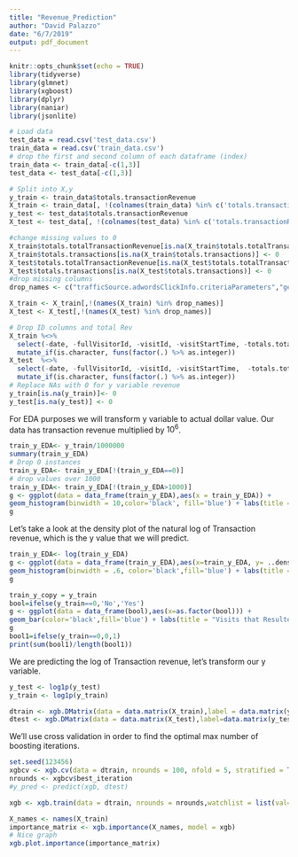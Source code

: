 ```yaml
---
title: "Revenue_Prediction"
author: "David Palazzo"
date: "6/7/2019"
output: pdf_document
---
```


```r
knitr::opts_chunk$set(echo = TRUE)
library(tidyverse)
library(glmnet)
library(xgboost)
library(dplyr) 
library(naniar)
library(jsonlite)
```

```r
# Load data
test_data = read.csv('test_data.csv')
train_data = read.csv('train_data.csv')
# drop the first and second column of each dataframe (index)
train_data <- train_data[-c(1,3)]
test_data <- test_data[-c(1,3)]
```

```r
# Split into X,y
y_train <- train_data$totals.transactionRevenue
X_train <- train_data[, !(colnames(train_data) %in% c('totals.transactionRevenue'))]
y_test <- test_data$totals.transactionRevenue
X_test <- test_data[, !(colnames(test_data) %in% c('totals.transactionRevenue'))]
```

```r
#change missing values to 0
X_train$totals.totalTransactionRevenue[is.na(X_train$totals.totalTransactionRevenue)] <- 0
X_train$totals.transactions[is.na(X_train$totals.transactions)] <- 0
X_test$totals.totalTransactionRevenue[is.na(X_test$totals.totalTransactionRevenue)] <- 0
X_test$totals.transactions[is.na(X_test$totals.transactions)] <- 0
#drop missing columns
drop_names <- c("trafficSource.adwordsClickInfo.criteriaParameters","geoNetwork.networkLocation","geoNetwork.longitude","geoNetwork.latitude","geoNetwork.cityId","device.screenResolution","device.screenColors","device.operatingSystemVersion", "device.mobileInputSelector","device.mobileDeviceModel","device.mobileDeviceMarketingName","device.mobileDeviceInfo","device.mobileDeviceBranding","device.language","device.flashVersion","device.browserVersion","device.browserSize")

X_train <- X_train[,!(names(X_train) %in% drop_names)]
X_test <- X_test[,!(names(X_test) %in% drop_names)]
```

```r
# Drop ID columns and total Rev
X_train %<>% 
  select(-date, -fullVisitorId, -visitId, -visitStartTime, -totals.totalTransactionRevenue, -totals.transactions) %>% 
  mutate_if(is.character, funs(factor(.) %>% as.integer))
X_test  %<>% 
  select(-date, -fullVisitorId, -visitId, -visitStartTime,  -totals.totalTransactionRevenue,-totals.transactions) %>% 
  mutate_if(is.character, funs(factor(.) %>% as.integer))
# Replace NAs with 0 for y variable revenue
y_train[is.na(y_train)]<- 0
y_test[is.na(y_test)] <- 0
```


For EDA purposes we will transform y variable to actual dollar value. Our data has transaction revenue multiplied by $10^6$. 

```r
train_y_EDA<- y_train/1000000
summary(train_y_EDA)
# Drop 0 instances
train_y_EDA<- train_y_EDA[!(train_y_EDA==0)]
# drop values over 1000
train_y_EDA<- train_y_EDA[!(train_y_EDA>1000)]
g <- ggplot(data = data_frame(train_y_EDA),aes(x = train_y_EDA)) + 
geom_histogram(binwidth = 10,color='black', fill='blue') + labs(title = "Histogram of Transaction Revenue") + labs(x=" Transaction Revenue in Dollars")
g
```

Let's take a look at the density plot of the natural log of Transaction revenue, which is the y value that we will predict.

```r
train_y_EDA<- log(train_y_EDA)
g <- ggplot(data = data_frame(train_y_EDA),aes(x=train_y_EDA, y= ..density..)) + 
geom_histogram(binwidth = .6, color='black',fill='blue') + labs(title = "Density of Log Transaction Revenue") + labs(x=" Log Transaction Revenue") 
g
```
```r
train_y_copy = y_train
bool=ifelse(y_train==0,'No','Yes')
g <- ggplot(data = data_frame(bool),aes(x=as.factor(bool))) + 
geom_bar(color='black',fill='blue') + labs(title = "Visits that Resulted in Revenue") + labs(x="Did a visit result in revenue?") 
g
bool1=ifelse(y_train==0,0,1)
print(sum(bool1)/length(bool1))
```


We are predicting the log of Transaction revenue, let's transform our y variable. 

```r
y_test <- log1p(y_test)
y_train <- log1p(y_train)
```


```r
dtrain <- xgb.DMatrix(data = data.matrix(X_train),label = data.matrix(y_train))
dtest <- xgb.DMatrix(data = data.matrix(X_test),label=data.matrix(y_test))
```
We'll use cross validation in order to find the optimal max number of boosting iterations.

```r
set.seed(123456)
xgbcv <- xgb.cv(data = dtrain, nrounds = 100, nfold = 5, stratified = T,early_stopping_rounds = 20)
nrounds <- xgbcv$best_iteration
#y_pred <- predict(xgb, dtest)
```

```r
xgb <- xgb.train(data = dtrain, nrounds = nrounds,watchlist = list(val=dtest, train=dtrain))
```


```r
X_names <- names(X_train)
importance_matrix <- xgb.importance(X_names, model = xgb)
# Nice graph
xgb.plot.importance(importance_matrix)
```




